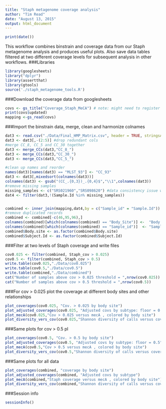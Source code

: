 ```yaml
---
title: "Staph metagenome coverage analysis"
author: "Tim Read"
date: "August 13, 2015"
output: html_document
---
```

```r
print(date())
```

This workflow combines binstrain and coverage data from our Staph metagenome analysis and produces useful plots.  Also save data tables filtered at two different coverage levels for subsequent analysis in other workflows.
###Libraries
```r
library(googlesheets)
library("dplyr")
library(assertthat)
library(gtools)
source('./staph_metagenome_tools.R')
```

###Download the coverage data from googlesheets

```r
covs <- gs_title("Coverage_Staph_MeCA") # note: might need to register app with google here .
print(covs$updated)
mapping <-gs_read(covs)
```

###Import the binstrain data, merge, clean and harmonize colnames
```r
dat3 <- read.csv("./Data/Final_HMP_Matrix.csv", header = TRUE, stringsAsFactors = FALSE)
dat3 <- dat3[,-(2:5)] #drop redundant cols
#merge CC_8, CC_5 and CC_30 together
dat3 <- merge_CCs(dat3,"CC_8_")
dat3 <- merge_CCs(dat3,"CC_30_")
dat3 <- merge_CCs(dat3,"CC_5_")

#clean up names and reorder
names(dat3)[names(dat3) == "MLST_93"] <- "CC_93"
dat3 <- dat3[,mixedsort(colnames(dat3))]
colnames(dat3) <- gsub("(CC_.{0,3})_.{0,4}$","\\1",colnames(dat3))
#remove missing samples
missing_samples <- c("SRS021960","SRS098620") #data consistency issue with these samples
dat4 <- filter(dat3,!(Sample.Id %in% missing_samples))


combined <- inner_join(mapping,dat4,by = c("Sample_id" = "Sample.Id"))
#remove duplicated records
combined <- combined[-c(46,95,96),]
colnames(combined)[which(colnames(combined) == "Body_Site")] <-  "Body.site"
colnames(combined)[which(colnames(combined) == "Sample_id")]  <- "Sample.Id"
combined$Body.site <- as.factor(combined$Body.site)
combined$Subject.Id <- as.factor(combined$Subject.Id)
```

###Filter at two levels of Staph coverage and write files
```r
cov0.025 <- filter(combined, Staph_cov > 0.025)
cov0.5 <- filter(combined, Staph_cov > 0.5)
write.table(cov0.025,"./Data/cov0.025")
write.table(cov0.5,"./Data/cov0.5")
write.table(combined,"./Data/combined")
cat("Number of samples above cov > 0.025 threshold = ",nrow(cov0.025))
cat("Number of samples above cov > 0.5 threshold = ",nrow(cov0.5))
```

###For cov > 0.025 plot the coverage at different body sites and other relationships

```r
plot_coverages(cov0.025, "Cov. > 0.025 by body site")
plot_adjusted_coverages(cov0.025, "Adjusted covs by subtype: floor = 0.025")
plot_mecA(cov0.025,"Cov > 0.025 versus mecA , colored by body site")
plot_diversity_vers_cov(cov0.025,"Shannon diversity of calls versus coverage: cutoff cov > 0.025")
```

###Same plots for cov > 0.5 pl
```r
plot_coverages(cov0.5, "Cov. > 0.5 by body site")
plot_adjusted_coverages(cov0.5, "Adjusted covs by subtype: floor = 0.5")
plot_mecA(cov0.5,"Cov > 0.5 versus mecA , colored by body site")
plot_diversity_vers_cov(cov0.5,"Shannon diversity of calls versus coverage: cutoff cov > 0.5")
```

###Same plots for all data
```r
plot_coverages(combined, "coverage by body site")
plot_adjusted_coverages(combined, "Adjusted covs by subtype")
plot_mecA(combined,"Staph coverage versus mecA , colored by body site")
plot_diversity_vers_cov(combined,"Shannon diversity of calls versus coverage")
```

###Session info
```r
sessionInfo()
```
